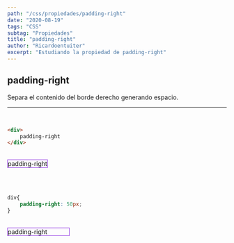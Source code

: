 ```yaml
---
path: "/css/propiedades/padding-right"
date: "2020-08-19"
tags: "CSS"
subtag: "Propiedades"
title: "padding-right"
author: "Ricardoentuiter"
excerpt: "Estudiando la propiedad de padding-right"
---
```


## padding-right
Separa el contenido del borde derecho generando espacio.

---
<br/>

```html
<div>
    padding-right
</div>
```
<br/>

<div style="border: 1px solid blueviolet; display: inline-block;">
    padding-right
</div>

<br/><br/>

```css
div{
    padding-right: 50px;
}
```
<br/>

<div style="border: 1px solid blueviolet; padding-right: 50px; display: inline-block">
    padding-right
</div>
